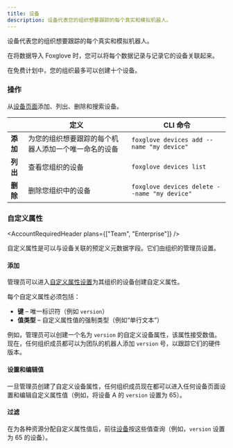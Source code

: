 ```yaml
---
title: 设备
description: 设备代表您的组织想要跟踪的每个真实和模拟机器人。
---
```



设备代表您的组织想要跟踪的每个真实和模拟机器人。

在将数据导入 Foxglove 时，您可以将每个数据记录与记录它的设备关联起来。

在免费计划中，您的组织最多可以创建十个设备。

### 操作

从[设备页面](https://app.foxglove.dev/~/devices)添加、列出、删除和搜索设备。

|            | 定义                                                                         | CLI 命令                                      |
| ---------- | ---------------------------------------------------------------------------- | -------------------------------------------- |
| **添加**   | 为您的组织想要跟踪的每个机器人添加一个唯一命名的设备                         | `foxglove devices add --name "my device"`    |
| **列出**   | 查看您组织的设备                                                             | `foxglove devices list`                      |
| **删除**   | 删除您组织中的设备                                                           | `foxglove devices delete --name "my device"` |

### 自定义属性

<AccountRequiredHeader plans={["Team", "Enterprise"]} />

自定义属性是可以与设备关联的预定义元数据字段。它们由组织的管理员设置。

#### 添加

管理员可以进入[自定义属性设置](https://app.foxglove.dev/~/settings/custom-properties)为其组织的设备创建自定义属性。

每个自定义属性必须包括：

- **键** – 唯一标识符（例如 `version`）
- **值类型** – 自定义属性值的强制类型（例如“单行文本”）

例如，管理员可以创建一个名为 `version` 的自定义设备属性，该属性接受数值。现在，任何组织成员都可以为团队的机器人添加 `version` 号，以跟踪它们的硬件版本。

#### 设置和编辑值

一旦管理员创建了自定义设备属性，任何组织成员现在都可以进入任何设备页面设置和编辑自定义属性值（例如，将设备 A 的 `version` 设置为 65）。

#### 过滤

在为各种资源分配自定义属性值后，前往[设备](https://app.foxglove.dev/~/devices)按这些值查询（例如，`version` 设置为 65 的设备）。
